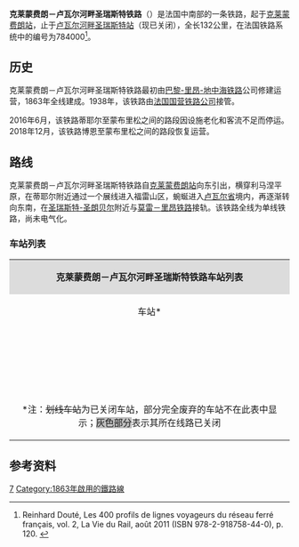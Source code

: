 {{Infobox rail system-route
|collapsed=
|box_width=
|rail_name=克莱蒙费朗－卢瓦尔河畔圣瑞斯特铁路<br>{{lang|fr|Ligne de Clermont-Ferrand à Saint-Just-sur-Loire}}
|banner_color=
|sec_banner_color=
|logo_filename=
|image_width=
|logo_bgcolor=
|logo_note=
|image = 784000 - Ligne de Clermont-Ferrand à Saint-Just-sur-Loire.png
|imagesize=
|caption= 克莱蒙费朗－卢瓦尔河畔圣瑞斯特铁路线路图
|system_map=
|mapimage_width=
|map_bgcolor=
|locale={{FRA}}
|service_type=客货共用
|start=[[克莱蒙费朗站|克莱蒙费朗站]]、卢瓦尔河畔圣瑞斯特站
|begin_operation=
|end_operation=
|operation_note=
|system_length=132km
|length_in_operation=83.8km
|total_length=
|status=使用中
|line_title=线路
|lines=[[单线铁路|单线铁路]]
|stations=
|route_title=线路
|main_route=
|secondary_route=
|branch_route=
|standard=
|main_stations=[[克莱蒙费朗站|克莱蒙费朗站]]、[[蒂耶尔站|蒂耶尔站]]、[[蒙布里松站|蒙布里松站]]、[[邦松站|邦松站]]
|ridership=
|fleet_size=
|max_speed= 
|track_gauge={{standard gauge}}
|distance_between_mainlines=
|min_radius=
|max_grade=
|block_signal=
|electrified=
|depot=
|operator={{法国交通数据|sncf}}
|franchise=
|hq=
|key_person=
|website=
|route_map=
}}
'''克莱蒙费朗－卢瓦尔河畔圣瑞斯特铁路'''（{{lang-fr|Ligne de Clermont-Ferrand à Saint-Just-sur-Loire}}）是法国中南部的一条铁路，起于[[克莱蒙费朗站|克莱蒙费朗站]]，止于[[卢瓦尔河畔圣瑞斯特站|卢瓦尔河畔圣瑞斯特站]]（现已关闭），全长132公里，在法国铁路系统中的编号为784000<ref>Reinhard Douté, Les 400 profils de lignes voyageurs du réseau ferré français, vol. 2, La Vie du Rail, août 2011 (ISBN 978-2-918758-44-0), p. 120. {{fr}}</ref>。
==历史==

克莱蒙费朗－卢瓦尔河畔圣瑞斯特铁路最初由[[巴黎-里昂-地中海铁路|巴黎-里昂-地中海铁路]]公司修建运营，1863年全线建成。1938年，该铁路由[[法国国营铁路公司|法国国营铁路公司]]接管。

2016年6月，该铁路蒂耶尔至蒙布里松之间的路段因设施老化和客流不足而停运。2018年12月，该铁路博恩至蒙布里松之间的路段恢复运营。

==路线==

克莱蒙费朗－卢瓦尔河畔圣瑞斯特铁路自[[克莱蒙费朗站|克莱蒙费朗站]]向东引出，横穿利马涅平原，在蒂耶尔附近通过一个展线进入福雷山区，蜿蜒进入[[卢瓦尔省|卢瓦尔省]]境内，再逐渐转向东南，在[[圣瑞斯特-圣朗贝尔|圣瑞斯特-圣朗贝尔]]附近与[[莫雷－里昂铁路|莫雷－里昂铁路]]接轨。该铁路全线为单线铁路，尚未电气化。

===车站列表===
{| class="wikitable mw-collapsible " style="margin:1em auto 1em auto; font-size:smaller"
|colspan="5" align="center" style="background:#DCDCDC"|'''克莱蒙费朗－卢瓦尔河畔圣瑞斯特铁路车站列表'''
|-
!align="center" |车站*
!align="center" |公里数
!align="center" |交汇路线
!align="center" |本线停靠车种
!align="center" |可换乘交通
|-
|align="center" rowspan=2|{{Arret|Clermont-Ferrand|[[克莱蒙费朗站|克莱蒙费朗站]]}}
|0
|[[圣日耳曼代福塞－尼姆铁路|圣日耳曼代福塞－尼姆铁路]]<small>（[[尼姆站|尼姆]]/[[勒皮站|勒皮]]方向）</small>↑<br>[[埃居朗德-梅尔利讷－克莱蒙费朗铁路|埃居朗德-梅尔利讷－克莱蒙费朗铁路]]<small>（[[沃尔维克站|沃尔维克]]/埃居朗德-梅尔利讷方向）</small>↗
|align="center"|{{法国交通数据|ic}}<br>{{法国交通数据|ter|ara}}
|{{法国交通数据|ouibus}}<br>{{法国交通数据|car|63}}<br>{{法国交通数据/城市公共交通|克莱蒙费朗}}
|-
|1.516
|[[圣日耳曼代福塞－尼姆铁路|圣日耳曼代福塞－尼姆铁路]]<small>（[[里永-沙泰勒吉永站|里永]]/[[圣日耳曼代福塞站|圣日耳曼代福塞]]/巴黎方向）</small>↘
|
|
|-
|align="center"|{{Arret|Aulnat-Aéroport|[[欧纳机场站|欧纳机场站]]}}
|5.105
|
|align="center"|{{法国交通数据|ter|ara}}
|{{法国交通数据|car|63}}
|-
|align="center"|{{Arret|Pont-du-Château|[[蓬迪沙托站|蓬迪沙托站]]}}
|11.095
|
|align="center"|{{法国交通数据|ter|ara}}
|{{法国交通数据|car|63}}
|-
|align="center"|{{Arret|Vertaizon|[[韦尔泰宗站|韦尔泰宗站]]}}
|15.061
|
|align="center"|{{法国交通数据|ter|ara}}
|{{法国交通数据|car|63}}
|-
|align="center"|{{Arret|Lezoux|[[勒祖站|勒祖站]]}}
|24.417
|
|align="center"|{{法国交通数据|ter|ara}}
|{{法国交通数据|car|63}}
|-
|align="center"|{{Arret|Lezoux|[[勒祖站|勒祖站]]}}
|24.417
|
|align="center"|{{法国交通数据|ter|ara}}
|{{法国交通数据|car|63}}
|-
|align="center" rowspan=2|{{Arret|Pont-de-Dore|[[多尔桥站|多尔桥站]]}}
|34.090
|[[圣日耳曼代福塞－达尔萨克铁路|圣日耳曼代福塞－达尔萨克铁路]]<small>（达尔萨克方向）</small>↖
|align="center"|{{法国交通数据|ter|ara}}
|{{法国交通数据|car|63}}<br>{{法国交通数据/城市公共交通|蒂耶尔}}
|-
|36.922
|[[圣日耳曼代福塞－达尔萨克铁路|圣日耳曼代福塞－达尔萨克铁路]]<small>（圣日耳曼代福塞方向）</small>↘
|
|
|-
|align="center"|{{Arret|Thiers|[[蒂耶尔站|蒂耶尔站]]}}
|45.862
|
|align="center"|{{法国交通数据|ter|ara}}
|{{法国交通数据|car|63}}<br>{{法国交通数据/城市公共交通|蒂耶尔}}
|-style="background: #BDBDBD"
|align="center"|{{Arret|<s>Celles-sur-Durolle|迪罗勒河畔塞勒站</s>}}
|54.288
|
|
|
|-style="background: #BDBDBD"
|align="center"|{{Arret|<s>Chabreloche|沙布尔洛什站</s>}}
|58.996
|
|
|{{法国交通数据|car|63}}
|-style="background: #BDBDBD"
|align="center"|{{Arret|<s>Noirétable|努瓦雷塔布勒站</s>}}
|68.002
|
|
|{{法国交通数据|car|42}}
|-style="background: #BDBDBD"
|align="center"|{{Arret|<s>Saint-Thurin|圣蒂兰站</s>}}
|80.243
|
|
|{{法国交通数据|car|42}}
|-
|align="center"|{{Arret|Boën|[[博恩站|博恩站]]}}
|94.036
|
|align="center"|{{法国交通数据|ter|ara}}
|{{法国交通数据|car|42}}
|-
|align="center"|{{Arret|Montbrison|[[蒙布里松站|蒙布里松站]]}}
|111.584
|
|align="center"|{{法国交通数据|ter|ara}}
|{{法国交通数据|car|42}}
|-
|align="center"|{{Arret|Saint-Romain-le-Puy|[[圣罗曼勒皮站|圣罗曼勒皮站]]}}
|118.111
|
|align="center"|{{法国交通数据|ter|ara}}
|{{法国交通数据|car|42}}
|-
|align="center"|{{Arret|Sury-le-Comtal|[[叙里勒孔塔勒站|叙里勒孔塔勒站]]}}
|123.694
|
|align="center"|{{法国交通数据|ter|ara}}
|{{法国交通数据|car|42}}
|-
|align="center"|{{Arret|Bonson|[[邦松站|邦松站]]}}
|126.515
|
|align="center"|{{法国交通数据|ter|ara}}
|{{法国交通数据|car|42}}
|-
|align="center"|{{Arret|Andrézieux|[[昂德雷济约站|昂德雷济约站]]}}
|129.561
|
|align="center"|{{法国交通数据|ter|ara}}
|{{法国交通数据|car|42}}
|-
|align="center"|{{Arret|<s>Saint-Just-sur-Loire|卢瓦尔河畔圣瑞斯特站</s>}}
|132.040
|[[卢瓦尔河畔圣瑞斯特－弗赖斯-于尼约铁路|卢瓦尔河畔圣瑞斯特－弗赖斯-于尼约铁路]]<small>（于尼约方向）</small>↖<br>[[莫雷－里昂铁路|莫雷－里昂铁路]]<small>（[[罗阿讷站|罗阿讷]]/[[阿列河畔穆兰站|穆兰]]方向）</small>↗<br>[[莫雷－里昂铁路|莫雷－里昂铁路]]<small>（[[圣艾蒂安沙托克勒站|圣艾蒂安]]/[[里昂佩拉什站|里昂]]方向）</small>↓
|
|
|-
|colspan=5|<nowiki>*</nowiki>注：<s>划线车站</s>为已关闭车站，部分完全废弃的车站不在此表中显示；<span style="background: #BDBDBD">灰色部分</span>表示其所在线路已关闭
|}

==参考资料==

{{Reflist}}
[[Category:法國鐵路線|7]]
[[Category:1863年啟用的鐵路線|Category:1863年啟用的鐵路線]]